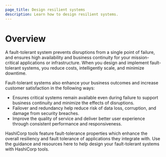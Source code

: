 ```yaml
---
page_title: Design resilient systems
description: Learn how to design resilient systems.
---
```


# Overview

A fault-tolerant system prevents disruptions from a single point of failure, and ensures high availability and business continuity for your mission-critical applications or infrastructure. When you design and implement fault-tolerant systems, you reduce costs, intelligently scale, and minimize downtime. 

Fault-tolerant systems also enhance your business outcomes and increase customer satisfaction in the following ways:

- Ensures critical systems remain available even during failure to support business continuity and minimize the effects of disruptions.
- Failover and redundancy help reduce risk of data loss, corruption, and damage from security breaches.
- Improve the quality of service and deliver better user experience through consistent performance and responsiveness.

HashiCorp tools feature fault-tolerance properties which enhance the overall resiliency and fault tolerance of applications they integrate with. Use the guidance and resources here to help design your fault-tolerant systems with HashiCorp tools.
